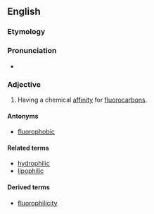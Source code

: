 ==English==

===Etymology===

{{confix|fluoro|philic|lang=en}}

===Pronunciation===

* {{IPA|floʊɹoʊˈfɪlɪk|lang=en}}

===Adjective===
{{en-adj}}

# {{context|chemistry|lang=en}} Having a chemical [[affinity]] for [[fluorocarbon]]s.

====Antonyms====
* [[fluorophobic]]

====Related terms====
* [[hydrophilic]]
* [[lipophilic]]

====Derived terms====
* [[fluorophilicity]]